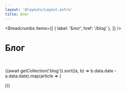 ```yaml
---
layout: '@layouts/Layout.astro'
title: Блог
---
```




<Breadcrumbs
    items={[
        { label: 'Блог', href: '/blog' },
    ]}
/>

# Блог

<br />

{(await getCollection('blog')).sort((a, b) => b.data.date - a.data.date).map(article => (

<ArticleCard
    title={article.data.title}
    summary={article.data.summary}
    id={article.data.id}
    date={article.data.date}
/>
))}
